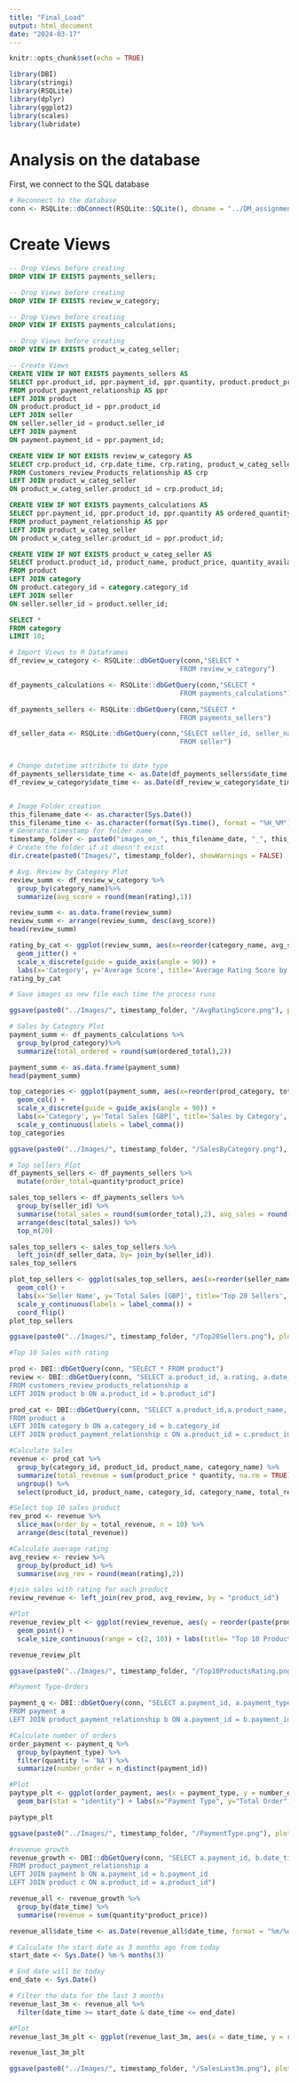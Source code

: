```yaml
---
title: "Final_Load"
output: html_document
date: "2024-03-17"
---
```


```r
knitr::opts_chunk$set(echo = TRUE)

library(DBI)
library(stringi)
library(RSQLite)
library(dplyr)
library(ggplot2)
library(scales)
library(lubridate)

```

# Analysis on the database

First, we connect to the SQL database
```r

# Reconnect to the database 
conn <- RSQLite::dbConnect(RSQLite::SQLite(), dbname = "../DM_assignment.db")

```

# Create Views 
```sql

-- Drop Views before creating 
DROP VIEW IF EXISTS payments_sellers;

```


```sql

-- Drop Views before creating 
DROP VIEW IF EXISTS review_w_category;

```

```sql

-- Drop Views before creating 
DROP VIEW IF EXISTS payments_calculations;

```

```sql

-- Drop Views before creating 
DROP VIEW IF EXISTS product_w_categ_seller;

```


```sql

-- Create Views  
CREATE VIEW IF NOT EXISTS payments_sellers AS 
SELECT ppr.product_id, ppr.payment_id, ppr.quantity, product.product_price, seller.seller_id, payment.date_time
FROM product_payment_relationship AS ppr
LEFT JOIN product 
ON product.product_id = ppr.product_id
LEFT JOIN seller
ON seller.seller_id = product.seller_id
LEFT JOIN payment
ON payment.payment_id = ppr.payment_id;


```


```sql

CREATE VIEW IF NOT EXISTS review_w_category AS 
SELECT crp.product_id, crp.date_time, crp.rating, product_w_categ_seller.category_name
FROM Customers_review_Products_relationship AS crp
LEFT JOIN product_w_categ_seller
ON product_w_categ_seller.product_id = crp.product_id;


```


```sql

CREATE VIEW IF NOT EXISTS payments_calculations AS 
SELECT ppr.payment_id, ppr.product_id, ppr.quantity AS ordered_quantity, product_w_categ_seller.product_price AS prod_price, product_w_categ_seller.product_price * ppr.quantity AS ordered_total, product_w_categ_seller.category_name AS prod_category
FROM product_payment_relationship AS ppr
LEFT JOIN product_w_categ_seller 
ON product_w_categ_seller.product_id = ppr.product_id;


```

```sql

CREATE VIEW IF NOT EXISTS product_w_categ_seller AS 
SELECT product.product_id, product_name, product_price, quantity_available, category_name, seller.seller_id
FROM product
LEFT JOIN category
ON product.category_id = category.category_id
LEFT JOIN seller
ON seller.seller_id = product.seller_id;


```


```sql

SELECT * 
FROM category
LIMIT 10;

```


```r

# Import Views to R Dataframes 
df_review_w_category <- RSQLite::dbGetQuery(conn,"SELECT * 
                                           FROM review_w_category")

df_payments_calculations <- RSQLite::dbGetQuery(conn,"SELECT * 
                                           FROM payments_calculations")

df_payments_sellers <- RSQLite::dbGetQuery(conn,"SELECT * 
                                           FROM payments_sellers")

df_seller_data <- RSQLite::dbGetQuery(conn,"SELECT seller_id, seller_name, seller_city, seller_country 
                                           FROM seller")



```


```r

# Change datetime attribute to date type 
df_payments_sellers$date_time <- as.Date(df_payments_sellers$date_time, format = "%m/%d/%Y")
df_review_w_category$date_time <- as.Date(df_review_w_category$date_time, format = "%m/%d/%Y")


# Image Folder creation
this_filename_date <- as.character(Sys.Date())
this_filename_time <- as.character(format(Sys.time(), format = "%H_%M"))
# Generate timestamp for folder name
timestamp_folder <- paste0("images_on_", this_filename_date, "_", this_filename_time)
# Create the folder if it doesn't exist
dir.create(paste0("Images/", timestamp_folder), showWarnings = FALSE)
```


```r
# Avg. Review by Category Plot
review_summ <- df_review_w_category %>%
  group_by(category_name)%>% 
  summarize(avg_score = round(mean(rating),1))

review_summ <- as.data.frame(review_summ) 
review_summ <- arrange(review_summ, desc(avg_score))
head(review_summ)

rating_by_cat <- ggplot(review_summ, aes(x=reorder(category_name, avg_score, decreasing=TRUE), y=avg_score)) + 
  geom_jitter() + 
  scale_x_discrete(guide = guide_axis(angle = 90)) + 
  labs(x='Category', y='Average Score', title='Average Rating Score by Category', subtitle = 'Across all years')
rating_by_cat

# Save images as new file each time the process runs 

ggsave(paste0("../Images/", timestamp_folder, "/AvgRatingScore.png"), plot = rating_by_cat, create.dir = TRUE)

```

```r

# Sales by Category Plot 
payment_summ <- df_payments_calculations %>%
  group_by(prod_category)%>% 
  summarize(total_ordered = round(sum(ordered_total),2))

payment_summ <- as.data.frame(payment_summ) 
head(payment_summ)

top_categories <- ggplot(payment_summ, aes(x=reorder(prod_category, total_ordered, decreasing=TRUE), y=total_ordered)) + 
  geom_col() + 
  scale_x_discrete(guide = guide_axis(angle = 90)) + 
  labs(x='Category', y='Total Sales [GBP]', title='Sales by Category', subtitle = 'Across all years') + 
  scale_y_continuous(labels = label_comma())
top_categories

ggsave(paste0("../Images/", timestamp_folder, "/SalesByCategory.png"), plot = top_categories, create.dir = TRUE)

```

```r

# Top sellers Plot
df_payments_sellers <- df_payments_sellers %>%
  mutate(order_total=quantity*product_price)

sales_top_sellers <- df_payments_sellers %>%
  group_by(seller_id) %>%
  summarise(total_sales = round(sum(order_total),2), avg_sales = round(mean(order_total),2)) %>%
  arrange(desc(total_sales)) %>%
  top_n(20)

sales_top_sellers <- sales_top_sellers %>% 
  left_join(df_seller_data, by= join_by(seller_id)) 
sales_top_sellers

plot_top_sellers <- ggplot(sales_top_sellers, aes(x=reorder(seller_name, total_sales, decreasing=FALSE), y=total_sales)) + 
  geom_col() + 
  labs(x='Seller Name', y='Total Sales [GBP]', title='Top 20 Sellers', subtitle = 'Across all years') + 
  scale_y_continuous(labels = label_comma()) + 
  coord_flip()
plot_top_sellers

ggsave(paste0("../Images/", timestamp_folder, "/Top20Sellers.png"), plot = plot_top_sellers, create.dir = TRUE)

```

```r
#Top 10 Sales with rating

prod <- DBI::dbGetQuery(conn, "SELECT * FROM product")
review <- DBI::dbGetQuery(conn, "SELECT a.product_id, a.rating, a.date_time, b.product_name 
FROM customers_review_products_relationship a 
LEFT JOIN product b ON a.product_id = b.product_id")

prod_cat <- DBI::dbGetQuery(conn, "SELECT a.product_id,a.product_name, a.category_id, a.product_price, a.quantity_available, b.category_name, c.quantity
FROM product a
LEFT JOIN category b ON a.category_id = b.category_id
LEFT JOIN product_payment_relationship c ON a.product_id = c.product_id")

#Calculate Sales
revenue <- prod_cat %>%
  group_by(category_id, product_id, product_name, category_name) %>%
  summarize(total_revenue = sum(product_price * quantity, na.rm = TRUE)) %>%
  ungroup() %>%
  select(product_id, product_name, category_id, category_name, total_revenue) 

#Select top 10 sales product
rev_prod <- revenue %>%
  slice_max(order_by = total_revenue, n = 10) %>%
  arrange(desc(total_revenue))

#Calculate average rating
avg_review <- review %>%
  group_by(product_id) %>%
  summarise(avg_rev = round(mean(rating),2))

#join sales with rating for each product
review_revenue <- left_join(rev_prod, avg_review, by = "product_id")

#Plot
revenue_review_plt <- ggplot(review_revenue, aes(y = reorder(paste(product_name),total_revenue), x = total_revenue, size = avg_rev, col = category_name)) +
  geom_point() +  
  scale_size_continuous(range = c(2, 10)) + labs(title= "Top 10 Product Sales with Rating",x="Sales", y="Product", , size = "Average Rating",col="Category")

revenue_review_plt

ggsave(paste0("../Images/", timestamp_folder, "/Top10ProductsRating.png"), plot = revenue_review_plt, create.dir = TRUE)

```



```r
#Payment Type-Orders

payment_q <- DBI::dbGetQuery(conn, "SELECT a.payment_id, a.payment_type, a.payment_status, b.quantity
FROM payment a
LEFT JOIN product_payment_relationship b ON a.payment_id = b.payment_id")

#Calculate number of orders
order_payment <- payment_q %>%
  group_by(payment_type) %>%
  filter(quantity != 'NA') %>%
  summarize(number_order = n_distinct(payment_id))

#Plot  
paytype_plt <- ggplot(order_payment, aes(x = payment_type, y = number_order)) +
  geom_bar(stat = "identity") + labs(x="Payment Type", y="Total Order",title= "Payment Type - Number of Orders")

paytype_plt

ggsave(paste0("../Images/", timestamp_folder, "/PaymentType.png"), plot = paytype_plt, create.dir = TRUE)

```




```r
#revenue growth
revenue_growth <- DBI::dbGetQuery(conn, "SELECT a.payment_id, b.date_time, a.product_id, a.quantity, c.product_name, c.product_price 
FROM product_payment_relationship a 
LEFT JOIN payment b ON a.payment_id = b.payment_id
LEFT JOIN product c ON a.product_id = a.product_id")

revenue_all <- revenue_growth %>%
  group_by(date_time) %>%
  summarise(revenue = sum(quantity*product_price))

revenue_all$date_time <- as.Date(revenue_all$date_time, format = "%m/%d/%Y")

# Calculate the start date as 3 months ago from today
start_date <- Sys.Date() %m-% months(3)

# End date will be today
end_date <- Sys.Date()

# Filter the data for the last 3 months
revenue_last_3m <- revenue_all %>%
  filter(date_time >= start_date & date_time <= end_date)

#Plot
revenue_last_3m_plt <- ggplot(revenue_last_3m, aes(x = date_time, y = revenue)) + geom_line() + geom_smooth(method = "loess") + labs(x="Date", y="Sales", title="Overall Sales For Last 3 months") + scale_y_continuous(labels = scales::comma)

revenue_last_3m_plt

ggsave(paste0("../Images/", timestamp_folder, "/SalesLast3m.png"), plot = revenue_last_3m_plt, create.dir = TRUE)

```



